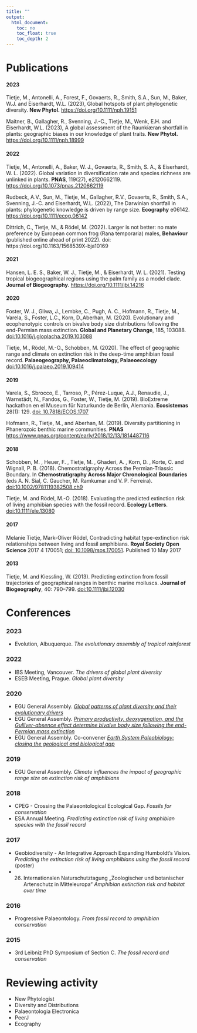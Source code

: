 ```yaml
---
title: ""
output:
  html_document:
    toc: no
    toc_float: true
    toc_depth: 2
---  
```


# Publications
#### 2023
Tietje, M., Antonelli, A., Forest, F., Govaerts, R., Smith, S.A., Sun, M., Baker, W.J. and Eiserhardt, W.L. (2023), Global hotspots of plant phylogenetic diversity. **New Phytol.** [https://doi.org/10.1111/nph.19151](https://doi.org/10.1111/nph.19151)

Maitner, B., Gallagher, R., Svenning, J.-C., Tietje, M., Wenk, E.H. and Eiserhardt, W.L. (2023), A global assessment of the Raunkiæran shortfall in plants: geographic biases in our knowledge of plant traits. **New Phytol.** [https://doi.org/10.1111/nph.18999](https://doi.org/10.1111/nph.18999)

#### 2022
Tietje, M., Antonelli, A., Baker, W. J., Govaerts, R., Smith, S. A., & Eiserhardt, W. L. (2022). Global variation in diversification rate and species richness are unlinked in plants. **PNAS**, 119(27), e2120662119. [https://doi.org/10.1073/pnas.2120662119](https://www.pnas.org/doi/full/10.1073/pnas.2120662119)

Rudbeck, A.V., Sun, M., Tietje, M., Gallagher, R.V., Govaerts, R., Smith, S.A., Svenning, J.-C. and Eiserhardt, W.L. (2022), The Darwinian shortfall in plants: phylogenetic knowledge is driven by range size. **Ecography** e06142. [https://doi.org/10.1111/ecog.06142](https://doi.org/10.1111/ecog.06142)

Dittrich, C., Tietje, M., & Rödel, M. (2022). Larger is not better: no mate preference by European common frog (Rana temporaria) males, **Behaviour** (published online ahead of print 2022). doi: https://doi.org/10.1163/1568539X-bja10169

#### 2021
Hansen, L. E. S., Baker, W. J., Tietje, M., & Eiserhardt, W. L. (2021). Testing tropical biogeographical regions using the palm family as a model clade. **Journal of Biogeography**. [https://doi.org/10.1111/jbi.14216](https://doi.org/10.1111/jbi.14216)

#### 2020
Foster, W. J., Gliwa, J., Lembke, C., Pugh, A. C., Hofmann, R., Tietje, M., Varela, S., Foster, L.C., Korn, D.,Aberhan, M. (2020). Evolutionary and ecophenotypic controls on bivalve body size distributions following the end-Permian mass extinction. **Global and Planetary Change**, 185, 103088. [doi:10.1016/j.gloplacha.2019.103088](https://doi.org/10.1016/j.gloplacha.2019.103088)

Tietje, M., Rödel, M.-O., Schobben, M. (2020). The effect of geographic range and climate on extinction risk in the deep-time amphibian fossil record. **Palaeogeography, Palaeoclimatology, Palaeoecology** [doi:10.1016/j.palaeo.2019.109414](https://doi.org/10.1016/j.palaeo.2019.109414)

#### 2019
Varela, S., Sbrocco, E., Tarroso, P., Pérez-Luque, A.J., Renaudie, J., Warnstädt, N., Fandos, G., Foster, W., Tietje, M. (2019). BioExtreme hackathon en el Museum für Naturkunde de Berlín, Alemania. **Ecosistemas** 28(1): 129. [doi: 10.7818/ECOS.1707](https://www.revistaecosistemas.net/index.php/ecosistemas/article/view/1707)

Hofmann, R., Tietje, M., and Aberhan, M. (2019). Diversity partitioning in Phanerozoic benthic marine communities. **PNAS** [https://www.pnas.org/content/early/2018/12/13/1814487116](https://www.pnas.org/content/early/2018/12/13/1814487116)

#### 2018
Schobben, M. , Heuer, F. , Tietje, M. , Ghaderi, A. , Korn, D. , Korte, C. and Wignall, P. B. (2018). Chemostratigraphy Across the Permian‐Triassic Boundary. In **Chemostratigraphy Across Major Chronological Boundaries** (eds A. N. Sial, C. Gaucher, M. Ramkumar and V. P. Ferreira). [doi:10.1002/9781119382508.ch9](https://doi.org/10.1002/9781119382508.ch9)


Tietje, M. and Rödel, M.-O. (2018). Evaluating the predicted extinction risk of living amphibian species with the fossil record. **Ecology Letters**. [doi:10.1111/ele.13080](https://doi.org/10.1111/ele.13080)

#### 2017
Melanie Tietje, Mark-Oliver Rödel, Contradicting habitat type-extinction risk relationships between living and fossil amphibians. **Royal Society Open Science** 2017 4 170051; [doi: 10.1098/rsos.170051](http://rsos.royalsocietypublishing.org/cgi/content/full/rsos.170051?ijkey=HFAoNHwozz9aFKn&keytype=ref). Published 10 May 2017

#### 2013
Tietje, M. and Kiessling, W. (2013). Predicting extinction from fossil trajectories of geographical ranges in benthic marine molluscs. **Journal of Biogeography**, 40: 790–799. [doi:10.1111/jbi.12030](http://onlinelibrary.wiley.com/doi/10.1111/jbi.12030/abstract)



# Conferences

### 2023
* Evolution, Albuquerque. *The evolutionary assembly of tropical rainforest*


### 2022
* IBS Meeting, Vancouver. *The drivers of global plant diversity*
* ESEB Meeting, Prague. *Global plant diversity*


### 2020
* EGU General Assembly. [*Global patterns of plant diversity and their evolutionary drivers*](https://doi.org/10.5194/egusphere-egu2020-9733)
* EGU General Assembly. [*Primary productivity, deoxygenation, and the Gulliver-absence effect determine bivalve body size following the end-Permian mass extinction*](https://doi.org/10.5194/egusphere-egu2020-10213)
* EGU General Assembly. Co-convener [*Earth System Paleobiology: closing the geological and biological gap*](https://meetingorganizer.copernicus.org/EGU2020/session/36479)


### 2019
* EGU General Assembly. *Climate influences the impact of geographic range size on extinction risk of amphibians*

### 2018
* CPEG - Crossing the Palaeontological Ecological Gap. *Fossils for conservation*
* ESA Annual Meeting. *Predicting extinction risk of living amphibian species with the fossil record*

### 2017
* Geobiodiversity - An Integrative Approach Expanding Humboldt's Vision. *Predicting the extinction risk of living amphibians using the fossil record* (poster)
* 26. Internationalen Naturschutztagung „Zoologischer und botanischer Artenschutz in Mitteleuropa“ *Amphibian extinction risk and habitat over time*

### 2016
* Progressive Palaeontology. *From fossil record to amphibian conservation*

### 2015
* 3rd Leibniz PhD Symposium of Section C. *The fossil record and conservation*



# Reviewing activity

* New Phytologist
* Diversity and Distributions
* Palaeontologia Electronica
* PeerJ
* Ecography

